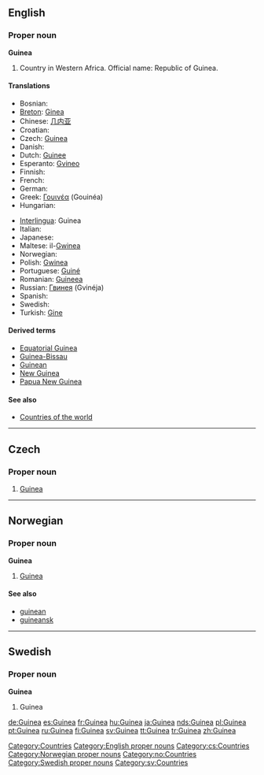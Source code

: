 {{see|guinea}}
{{wikipedia}}
==English==

===Proper noun===
'''Guinea'''

# Country in Western Africa. Official name: Republic of Guinea.

====Translations====
{{top}}
*Bosnian: {{t-|bs|Gvineja|f}}
*[[Breton]]: [[Ginea]]
*Chinese: [[几内亚]]
*Croatian: {{t-|hr|Gvineja|f}}
* Czech: [[#Czech|Guinea]] {{f}}
* Danish: {{t-|da|Guinea}}
*Dutch: [[Guinee]]
*Esperanto: [[Gvineo]]
* Finnish: {{t+|fi|Guinea}}
* French: {{t+|fr|Guinée|f}}
* German: {{t+|de|Guinea}}
*Greek: [[Γουινέα]] (Gouinéa) {{f}}
* Hungarian: {{t+|hu|Guinea}}
{{mid}}
*[[Interlingua]]: Guinea
* Italian: {{t-|it|Guinea|f}}
* Japanese: {{t-|ja|ギニア|tr=Ginia|sc=Jpan}}
*Maltese: il-[[Gwinea]]
* Norwegian: {{t-|no|Guinea}}
*Polish: [[Gwinea]] {{f}}
*Portuguese: [[Guiné]]
*Romanian: [[Guineea]] {{f}}
*Russian: [[Гвинея]] (Gvinéja) {{f}}
* Spanish: {{t+|es|Guinea|f}}
* Swedish: {{t+|sv|Guinea}}
*Turkish: [[Gine]]
{{bottom}}

====Derived terms====
*[[Equatorial Guinea]]
*[[Guinea-Bissau]]
*[[Guinean]]
*[[New Guinea]]
*[[Papua New Guinea]]

====See also====
* [[Countries of the world]]

[[Category:Countries]]
[[Category:English proper nouns]]

----

==Czech==

===Proper noun===
{{cs-proper noun|g=f}}

# [[#English|Guinea]]

[[Category:cs:Countries]]
----
==Norwegian==

===Proper noun===
'''Guinea'''

# [[#English|Guinea]]

====See also====
*[[guinean]]
*[[guineansk]]

[[Category:Norwegian proper nouns]]
[[Category:no:Countries]]

----

==Swedish==

===Proper noun===
'''Guinea'''

# Guinea

[[Category:Swedish proper nouns]]
[[Category:sv:Countries]]

[[de:Guinea]]
[[es:Guinea]]
[[fr:Guinea]]
[[hu:Guinea]]
[[ja:Guinea]]
[[nds:Guinea]]
[[pl:Guinea]]
[[pt:Guinea]]
[[ru:Guinea]]
[[fi:Guinea]]
[[sv:Guinea]]
[[tt:Guinea]]
[[tr:Guinea]]
[[zh:Guinea]]